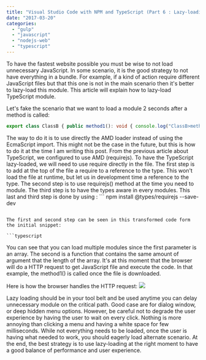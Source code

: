 ```yaml
---
title: "Visual Studio Code with NPM and TypeScript (Part 6 : Lazy-loading)"
date: "2017-03-20"
categories: 
  - "gulp"
  - "javascript"
  - "nodejs-web"
  - "typescript"
---
```


To have the fastest website possible you must be wise to not load unnecessary JavaScript. In some scenario, it is the good strategy to not have everything in a bundle. For example, if a kind of action require different JavaScript files but that this one is not in the main scenario then it's better to lazy-load this module. This article will explain how to lazy-load TypeScript module.

Let's fake the scenario that we want to load a module 2 seconds after a method is called:

```typescript
export class ClassB { public method1(): void { console.log("ClassB>method1"); setTimeout(() => { //Use code from fileToLazyLoad.ts }, 2000); } } 
``` 


The way to do it is to use directly the AMD loader instead of using the EcmaScript import. This might not be the case in the future, but this is how to do it at the time I am writing this post. From the previous article about TypeScript, we configured to use AMD (requirejs). To have the TypeScript lazy-loaded, we will need to use require directly in the file. The first step is to add at the top of the file a require to a reference to the type. This won't load the file at runtime, but let us in development time a reference to the type. The second step is to use requirejs() method at the time you need to module. The third step is to have the types aware in every modules. This last and third step is done by using : ``` 
 npm install @types/requirejs --save-dev 
``` 

The first and second step can be seen in this transformed code form the initial snippet:

```typescript
``` 


You can see that you can load multiple modules since the first parameter is an array. The second is a function that contains the same amount of argument that the length of the array. It's at this moment that the browser will do a HTTP request to get JavaScript file and execute the code. In that example, the method1() is called once the file is downloaded.

Here is how the browser handles the HTTP request: [![](http://patrickdesjardins.com/blog/wp-content/uploads/2017/02/lazyloadingtypescriptmodule-1024x536.gif)](http://patrickdesjardins.com/blog/?attachment_id=4996)

Lazy loading should be in your tool belt and be used anytime you can delay unnecessary module on the critical path. Good case are for dialog window, or deep hidden menu options. However, be careful not to degrade the user experience by having the user to wait on every click. Nothing is more annoying than clicking a menu and having a white space for few milliseconds. While not everything needs to be loaded, once the user is having what needed to work, you should eagerly load alternate scenario. At the end, the best strategy is to use lazy-loading at the right moment to have a good balance of performance and user experience.
